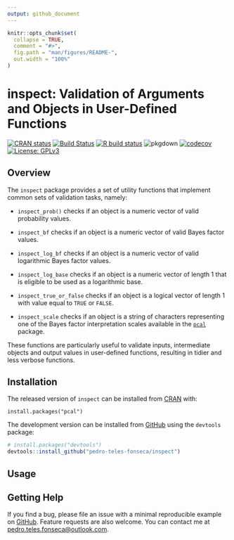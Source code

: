 ```yaml
---
output: github_document
---
```


<!-- README.md is generated from README.Rmd. Please edit that file -->

```r
knitr::opts_chunk$set(
  collapse = TRUE,
  comment = "#>",
  fig.path = "man/figures/README-",
  out.width = "100%"
)
```

# inspect: Validation of Arguments and Objects in User-Defined Functions

<!-- badges: start -->
[![CRAN status](https://www.r-pkg.org/badges/version/inspect)](https://CRAN.R-project.org/package=inspect)
[![Build Status](https://travis-ci.com/pedro-teles-fonseca/inspect.svg?branch=master)](https://travis-ci.com/pedro-teles-fonseca/inspect)
[![R build status](https://github.com/pedro-teles-fonseca/inpsect/workflows/R-CMD-check/badge.svg)](https://github.com/pedro-teles-fonseca/inpsect/actions)
![pkgdown](https://github.com/pedro-teles-fonseca/inspect/workflows/pkgdown/badge.svg)
[![codecov](https://codecov.io/gh/pedro-teles-fonseca/inspect/branch/master/graph/badge.svg)](https://codecov.io/gh/pedro-teles-fonseca/inspect)
[![License: GPLv3](https://img.shields.io/badge/License-GPLv3-blue.svg)](https://www.gnu.org/licenses/gpl-3.0)
<!-- badges: end -->

## Overview

The `inspect` package provides a set of utility functions that implement common sets of validation tasks, namely:

  - `inspect_prob()` checks if an object is a numeric vector of valid probability values.

  - `inspect_bf` checks if an object is a numeric vector of valid Bayes factor values.

  - `inspect_log_bf` checks if an object is a numeric vector of valid logarithmic Bayes factor values. 

  - `inspect_log_base` checks if an object is a numeric vector of length 1 that is eligible to be used as a logarithmic base.
  
  - `inspect_true_or_false` checks if an object is a logical vector of length 1 with value equal to `TRUE` or `FALSE`. 

  -  `inspect_scale` checks if an object is a string of characters representing one of the Bayes factor interpretation scales available in the [`pcal`](https://pedro-teles-fonseca.github.io/pcal/) package. 
  
These functions are particularly useful to validate inputs, intermediate objects and output values in user-defined functions, resulting in tidier and less verbose functions.
  
## Installation

The released version of `inspect` can be installed from
[CRAN](https://CRAN.R-project.org) with:

``` inspect
install.packages("pcal")
```

The development version can be installed from
[GitHub](https://github.com/) using the `devtools` package:

``` r
# install.packages("devtools")
devtools::install_github("pedro-teles-fonseca/inspect")
```

## Usage


## Getting Help

If you find a bug, please file an issue with a minimal reproducible
example on [GitHub](https://github.com/pedro-teles-fonseca/pcal/inspect).
Feature requests are also welcome. You can contact me at
<pedro.teles.fonseca@outlook.com>.

